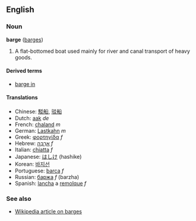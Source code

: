 ==English==
===Noun===
'''barge''' ([[barges]])

#A flat-bottomed boat used mainly for river and canal transport of heavy goods.

====Derived terms====
*[[barge in]]

====Translations====
*Chinese: [[駁船]], [[驳船]]
*Dutch: [[aak]] ''de''
*French: [[chaland]] ''m''
*German: [[Lastkahn]] ''m''
*Greek: [[φορτηγίδα]] ''f''
*Hebrew: [[ארבה|אַרְבָּה]] ''f''
*Italian: [[chiatta]] ''f''
*Japanese: [[はしけ]] (hashike)
*Korean: [[바지선]]
*Portuguese: [[barca]] ''f''
*Russian: [[баржа]] ''f'' (barzha)
*Spanish: [[lancha]] a [[remolque]] ''f''<!-- wikify as single entry if idiomatic -->

===See also===
*[[w:Barge|Wikipedia article on barges]]